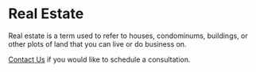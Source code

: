 
<PublicLayout>

<Seo title="Real Estate" />

# Real Estate

Real estate is a term used to refer to houses, condominums, buildings, or
other plots of land that you can live or do business on.

[Contact Us](/contact) if you would like to schedule a consultation.

</PublicLayout>
